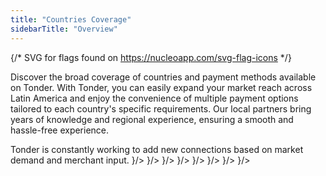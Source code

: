 ```yaml
---
title: "Countries Coverage"
sidebarTitle: "Overview"
---
```


{/* SVG for flags found on https://nucleoapp.com/svg-flag-icons */}

Discover the broad coverage of countries and payment methods available on Tonder. With Tonder, you can easily expand your market reach across Latin America and enjoy the convenience of multiple payment options tailored to each country's specific requirements. Our local partners bring years of knowledge and regional experience, ensuring a smooth and hassle-free experience.

<Tip>
Tonder is constantly working to add new connections based on market demand and merchant input.
</Tip>

<CardGroup cols={3}>
  <Card title="Brazil" href="/docs/introduction/coverage/brazil" icon={
    <svg xmlns="http://www.w3.org/2000/svg" width="36" height="36" viewBox="0 0 32 32"><rect x="1" y="4" width="30" height="24" rx="4" ry="4" fill="#459a45"></rect><path d="M27,4H5c-2.209,0-4,1.791-4,4V24c0,2.209,1.791,4,4,4H27c2.209,0,4-1.791,4-4V8c0-2.209-1.791-4-4-4Zm3,20c0,1.654-1.346,3-3,3H5c-1.654,0-3-1.346-3-3V8c0-1.654,1.346-3,3-3H27c1.654,0,3,1.346,3,3V24Z" opacity=".15"></path><path d="M3.472,16l12.528,8,12.528-8-12.528-8L3.472,16Z" fill="#fedf00"></path><circle cx="16" cy="16" r="5" fill="#0a2172"></circle><path d="M14,14.5c-.997,0-1.958,.149-2.873,.409-.078,.35-.126,.71-.127,1.083,.944-.315,1.951-.493,2.999-.493,2.524,0,4.816,.996,6.519,2.608,.152-.326,.276-.666,.356-1.026-1.844-1.604-4.245-2.583-6.875-2.583Z" fill="#fff"></path><path d="M27,5H5c-1.657,0-3,1.343-3,3v1c0-1.657,1.343-3,3-3H27c1.657,0,3,1.343,3,3v-1c0-1.657-1.343-3-3-3Z" fill="#fff" opacity=".2"></path></svg>
  }/>
  <Card title="Colombia" href="/docs/introduction/coverage/colombia" icon={
    <svg xmlns="http://www.w3.org/2000/svg" width="36" height="36" viewBox="0 0 32 32"><path d="M1,24c0,2.209,1.791,4,4,4H27c2.209,0,4-1.791,4-4v-3H1v3Z" fill="#b92932"></path><path fill="#0f2c83" d="M1 15H31V22H1z"></path><path d="M27,4H5c-2.209,0-4,1.791-4,4v8H31V8c0-2.209-1.791-4-4-4Z" fill="#f8d047"></path><path d="M27,4H5c-2.209,0-4,1.791-4,4V24c0,2.209,1.791,4,4,4H27c2.209,0,4-1.791,4-4V8c0-2.209-1.791-4-4-4Zm3,20c0,1.654-1.346,3-3,3H5c-1.654,0-3-1.346-3-3V8c0-1.654,1.346-3,3-3H27c1.654,0,3,1.346,3,3V24Z" opacity=".15"></path><path d="M27,5H5c-1.657,0-3,1.343-3,3v1c0-1.657,1.343-3,3-3H27c1.657,0,3,1.343,3,3v-1c0-1.657-1.343-3-3-3Z" fill="#fff" opacity=".2"></path></svg>
  }/>
  <Card title="Costa Rica" href="/docs/introduction/coverage/costa-rica" icon={
    <svg xmlns="http://www.w3.org/2000/svg" width="32" height="32" viewBox="0 0 32 32"><path d="M5,4H27c2.208,0,4,1.792,4,4v1H1v-1c0-2.208,1.792-4,4-4Z" fill="#030a85"></path><path d="M5,23H27c2.208,0,4,1.792,4,4v1H1v-1c0-2.208,1.792-4,4-4Z" transform="rotate(180 16 25.5)" fill="#030a85"></path><path fill="#fff" d="M1 8H31V13H1z"></path><path fill="#fff" d="M1 19H31V24H1z"></path><path fill="#c93927" d="M1 12H31V20H1z"></path><path d="M27,4H5c-2.209,0-4,1.791-4,4V24c0,2.209,1.791,4,4,4H27c2.209,0,4-1.791,4-4V8c0-2.209-1.791-4-4-4Zm3,20c0,1.654-1.346,3-3,3H5c-1.654,0-3-1.346-3-3V8c0-1.654,1.346-3,3-3H27c1.654,0,3,1.346,3,3V24Z" opacity=".15"></path><path d="M27,5H5c-1.657,0-3,1.343-3,3v1c0-1.657,1.343-3,3-3H27c1.657,0,3,1.343,3,3v-1c0-1.657-1.343-3-3-3Z" fill="#fff" opacity=".2"></path></svg>
  }/>
  <Card title="Ecuador" href="/docs/introduction/coverage/ecuador" icon={
    <svg xmlns="http://www.w3.org/2000/svg" width="32" height="32" viewBox="0 0 32 32"><path d="M1,24c0,2.209,1.791,4,4,4H27c2.209,0,4-1.791,4-4v-3H1v3Z" fill="#da352e"></path><path fill="#1f4c9e" d="M1 15H31V22H1z"></path><path d="M27,4H5c-2.209,0-4,1.791-4,4v8H31V8c0-2.209-1.791-4-4-4Z" fill="#fadf4b"></path><path d="M27,4H5c-2.209,0-4,1.791-4,4V24c0,2.209,1.791,4,4,4H27c2.209,0,4-1.791,4-4V8c0-2.209-1.791-4-4-4Zm3,20c0,1.654-1.346,3-3,3H5c-1.654,0-3-1.346-3-3V8c0-1.654,1.346-3,3-3H27c1.654,0,3,1.346,3,3V24Z" opacity=".15"></path><path d="M12.032,11.93c-.005-.005-.01-.004-.012-.003-.012,.005-.037,.015-.05,.754-.007,.411-.01,.994-.007,1.687v.003s1.061,1.071,1.061,1.071h0s.391,.395,.391,.395l.183-.451,.034-.271h0s.379-1.151,.379-1.151v-.004s-1.757-1.8-1.98-2.03Z" fill="#fadf4b"></path><path d="M13.433,15.926l-1.519-1.535v-.021c-.003-.692,0-1.276,.007-1.691,.013-.772,.034-.781,.081-.799l.031-.012,.036,.027c.222,.229,1.98,2.03,1.98,2.03l.02,.02-.007,.027-.381,1.158-.035,.275-.212,.521Zm-.359-.504l.324,.327,.152-.375,.033-.265,.374-1.135c-.188-.192-1.572-1.61-1.91-1.957-.008,.081-.019,.261-.026,.665-.007,.41-.009,.987-.007,1.668l1.061,1.071Z"></path><path d="M11.869,20.426l-.119-.144-.712,.679-.002,.002-.004,.062,.006,.005s0,.002,0,.002c-.011,.006-.099,.049-.193,.056h-.005s-.001,.005-.001,.005c0,.003-.094,.295-.201,.384l.008,.011c.131-.089,.339-.167,.387-.172h.006s0-.007,0-.007c.003-.077,.016-.175,.065-.205l.011-.002h0s.049,0,.049,0l.701-.672,.005-.004Z" fill="#b4bbc0"></path><path d="M12.23,22.212l-.002,.002-.004,.062,.006,.006s0,.002-.001,.002c-.011,.005-.096,.048-.189,.055h0s0,0,0,0c0,0-.002,0-.003,0h-.005s-.001,.005-.001,.005c0,.003-.094,.295-.201,.384l.008,.011c.131-.089,.339-.167,.387-.172h.006s0-.007,0-.007c.002-.077,.016-.175,.065-.205l.012-.003h.048l1.298-1.261-.119-.144-1.305,1.264Z" fill="#b4bbc0"></path><path d="M12.005,11.428c-.003-.005-.009-.011-.016-.018l-.011-.009,.002,.014c.017,.104,.005,.206-.034,.295-.013,.028-.028,.055-.046,.08l-.003-.002s-.005-.003-.005-.003c-.002-.005-.057-.124-.063-.251v-.003s-.003-.001-.003-.001c-.003-.001-.35-.126-.454-.266l-.009,.006c.099,.161,.192,.431,.198,.502v.004s.005,0,.005,0c.092,.005,.21,.024,.245,.09l.002,.011h.002c-.12,.092-.28,.11-.43,.048l-.005,.009,.003,.002s.003,.002,.005,.004c.013,.009,.027,.017,.041,.026,.092,.053,.191,.081,.284,.081,.046,0,.091-.007,.133-.021,.094-.031,.168-.096,.206-.183,.054-.121,.036-.276-.047-.415h0Z" fill="#b4bbc0"></path><path d="M11.175,13.512c.005-.025,0-.046-.013-.06-.01-.01-.024-.015-.041-.015h0c-.007,0-.014,.001-.022,.003,.014-.018,.021-.031,.021-.038h0s-.006-.016-.006-.016c.06-.068,.157-.187,.15-.249-.002-.013-.007-.022-.017-.029-.053-.035-.201,.083-.264,.138l-.024-.01h-.001c-.007,0-.017,.007-.033,.02-.029-.06-.09-.203-.104-.359v-.003s-.004-.001-.004-.001c-.005-.002-.546-.167-.715-.374l-.008,.006c.162,.239,.324,.646,.338,.753v.004s.005,0,.005,0l.002,.002,.002-.002c.128,0,.294,.019,.365,.101-.007,.01-.015,.023-.015,.03-.002,.012,.001,.026,.008,.043-.021,.021-.085,.08-.166,.094-.099,.018-.192-.093-.193-.094v-.002s-.009,0-.009,0v.004c-.013,.039-.019,.08-.019,.122,0,.218,.169,.396,.377,.396,.051,0,.101-.01,.147-.031l.007-.003-.01-.01h-.001s-.094-.057-.103-.17c-.006-.077,.046-.148,.079-.186,.009,.007,.026,.017,.036,.017h.002s.015-.009,.015-.009c-.006,.026-.002,.049,.012,.064,.013,.013,.034,.018,.058,.013,.008,.038,.029,.075,.058,.105,.039,.04,.089,.062,.136,.062h0c.033,0,.062-.012,.083-.034,.052-.054,.039-.155-.03-.224-.029-.03-.066-.05-.103-.058Z" fill="#b4bbc0"></path><path d="M17.852,21.113c-.017-.195-.678-1.092-.706-1.13l-.002-.002h-.003s-.398-.051-.609-.057c-.077-.002-.11,.002-.124,.007-.008-.063-.016-.12-.023-.168v-.009s-.001,0-.001,0c-.014-.103-.024-.165-.024-.165l-.002-.012-.348,.266-.348-.266-.002,.012s-.009,.062-.024,.165h0s-.001,.009-.001,.009c-.007,.048-.015,.105-.023,.168-.015-.005-.047-.009-.124-.007-.211,.006-.605,.056-.609,.057h-.003s-.002,.003-.002,.003c-.028,.038-.69,.935-.706,1.13-.009,.108-.011,.196,.049,.252,.042,.04,.111,.059,.212,.059,.053,0,.115-.005,.186-.016,.002,0,.194-.037,.366-.054-.045,.206-.095,.492-.114,.596-.004,.015-.007,.028-.007,.041h0c-.001,.023,.006,.042,.02,.056,.021,.021,.059,.032,.115,.032,.01,0,.021,0,.033-.001,.176-.011,.3-.042,.391-.065h.004c-.006,.139-.013,.312-.023,.432,0,0,0,.002,0,.003-.001,.016-.003,.03-.004,.045,0,.006,.001,.012,.003,.018,.019,.086,.119,.12,.197,.12,.011,0,.021,0,.03-.002,.131-.017,.366-.168,.383-.179,.017,.011,.253,.163,.383,.179,.009,.001,.02,.002,.03,.002,.078,0,.178-.034,.197-.12,.001-.006,.002-.012,.003-.019-.001-.014-.003-.028-.004-.045,0,0,0-.002,0-.003-.01-.122-.018-.303-.023-.432h.004c.091,.024,.215,.056,.391,.066,.012,0,.022,.001,.033,.001,.056,0,.094-.01,.115-.032,.014-.014,.021-.033,.02-.056h0s0,0,0,0c0,0,0,0,0,0,0,0,0,0,0,0,0-.012-.003-.026-.007-.04-.018-.104-.069-.39-.114-.596,.172,.016,.364,.053,.367,.054,.071,.011,.133,.016,.186,.016,.101,0,.17-.019,.212-.059,.06-.057,.058-.144,.049-.252Z" fill="#fadf4b"></path><path d="M16.423,22.68c-.013,0-.024,0-.036-.001-.12-.016-.308-.126-.378-.17-.07,.044-.258,.155-.377,.17-.112,.011-.254-.034-.282-.157-.002-.007-.003-.016-.003-.024l.005-.065c.008-.102,.015-.24,.019-.356-.088,.021-.197,.043-.34,.052-.097,.004-.15-.01-.186-.045-.024-.022-.037-.056-.035-.092,0-.015,.003-.033,.009-.053,.019-.107,.059-.335,.099-.525-.149,.018-.292,.045-.293,.045-.236,.036-.366,.017-.443-.055-.077-.072-.075-.176-.064-.293,.019-.215,.688-1.117,.716-1.155l.012-.016,.022-.006c.046-.006,.414-.052,.619-.057,.036-.001,.063,0,.083,0,.006-.043,.011-.083,.017-.118,.016-.113,.025-.175,.025-.175l.002-.013,.014-.081,.383,.293,.387-.295,.011,.086c0,.01,.01,.072,.025,.176,.006,.042,.012,.083,.018,.127,.021,0,.048,0,.083,0,.205,.005,.572,.051,.613,.056l.02,.003,.016,.016c.031,.042,.7,.944,.719,1.159h0c.01,.118,.012,.221-.064,.293-.077,.073-.213,.09-.44,.056-.003,0-.147-.028-.296-.045,.04,.193,.082,.428,.099,.523,.006,.02,.009,.039,.009,.056,.002,.037-.011,.069-.036,.093-.034,.034-.095,.044-.184,.044-.145-.009-.255-.031-.341-.052,.006,.15,.012,.271,.019,.354l.005,.058c0,.018-.001,.026-.004,.035-.024,.108-.141,.157-.245,.157Zm-.414-.291l.027,.018c.066,.043,.26,.159,.362,.172,.043,.008,.156-.01,.172-.079l-.003-.052c-.008-.097-.016-.243-.022-.434l-.002-.065,.063,.014c.097,.024,.218,.055,.388,.065,.01,0,.02,0,.03,0,.058,0,.075-.013,.079-.017,.003-.002,.006-.006,.006-.018,0-.01-.002-.019-.005-.028l-.002-.013c-.019-.106-.069-.386-.112-.587l-.015-.067,.068,.006c.174,.017,.37,.054,.372,.054,.18,.025,.303,.017,.354-.031,.04-.038,.042-.101,.033-.211h0c-.012-.141-.46-.785-.686-1.09-.083-.01-.405-.048-.586-.054-.082-.001-.102,.003-.105,.004l-.058,.021-.008-.061c-.009-.063-.017-.12-.023-.168-.005-.04-.01-.074-.014-.101l-.311,.238-.311-.238c-.004,.025-.008,.057-.014,.092-.008,.058-.016,.114-.023,.177l-.008,.062-.058-.021s-.021-.006-.106-.004c-.182,.005-.505,.044-.586,.054-.227,.306-.673,.949-.686,1.09-.009,.11-.007,.174,.033,.211,.052,.048,.168,.058,.357,.03,0,0,.191-.037,.369-.054l.068-.006-.015,.067c-.043,.199-.091,.469-.111,.584l-.003,.016c-.003,.011-.005,.02-.005,.027,0,.014,.003,.018,.005,.019,.006,.006,.024,.018,.08,.018,.01,0,.02,0,.031,0,.168-.01,.29-.041,.378-.063l.065-.017,.004,.065c-.005,.129-.013,.31-.022,.435l-.005,.049c.017,.072,.124,.088,.174,.082,.102-.013,.295-.128,.361-.172l.027-.018Zm.559,.058s0,.005,0,.007v-.007Z"></path><path d="M21.346,10.232c-1.052-.512-3.584-1.952-4.325-.678-.452,.51-1.269,.051-1.807,.401-.69-1.305-2.168-1.064-3.577-.341-1.083,.662-1.609,.681-.448,.639-.134,.18,.316,.041,.539,.001-.16,.211,.223,.131,.534,.037-.27,.256,.287,.164,.469,.073-.258,.233,.101,.128,.33,.058-.273,.296,.1,.29,.401,.074-.264,.3,.037,.276,.273,.167-.237,.281,.029,.315,.265,.182-.189,.242,0,.319,.219,.221-.119,.261,.12,.256,.262,.098-.021,.383,.148,.207,.296,0-.059,.276,.081,.444,.26,.164,.01,.144-.044,.261,.082,.24-.207,.289-.961,1.758-.526,1.354,.126-.012,.242-.151,.431-.297-.028,.093,.034,.042,.084,.005-.091,.514,.321-.408,.25,.014-.02,.048-.023,.134,.055,.173-.023-.109,.156-.201,.191-.341,.023,.191,.103-.163,.276,.035,.008-.007,.049,0,.035-.017,.032-.007,.04,.046,.05,.075,.044-.043,.023-.128,.01-.16-.372-.558,.924-.927,.035,.101,.498-.429,.254,.546,.454,.172,.055,.04-.008-.211-.019-.253,.167,.056,.233,.115,.294,.226,.17-.281-.416-.315-.288-.668l.008,.023,.002-.004c.088,.178,.225-.304,.202-.299,.008,.009,.022,.035,.029,.051,.019-.051,.091-.169,.101-.267l.007,.004c.001-.023,.003-.06,.005-.135,.135,.229,.302,.163,.259-.105,.165,.207,.332,.242,.287-.056,.161,.186,.376,.182,.273-.078,.213,.106,.407,.037,.226-.213,.238,.146,.5,.114,.264-.176,.25,.127,.536,.16,.285-.151,.285,.223,.663,.251,.411-.039,.182,.049,.531,.163,.368-.016,.163,.07,.704,.119,.418-.107,.273,.103,.671,.186,.467-.034,.334,.114,.69,.164,.294-.11,.312,.165,.838,.235,.353-.018,.341,.14,.479,.048,.114-.115,.265,.077,.643,.219,.519,.09Z" fill="#3f2921"></path><path d="M19.988,11.93c.005-.005,.01-.004,.012-.003,.012,.005,.037,.015,.05,.754,.007,.411,.01,.994,.007,1.687v.003s-1.061,1.071-1.061,1.071h0s-.391,.395-.391,.395l-.183-.451-.034-.271h0s-.379-1.151-.379-1.151v-.004s1.757-1.8,1.98-2.03Z" fill="#fadf4b"></path><path d="M18.586,15.926l-.214-.533-.035-.271-.386-1.17,.02-.026s1.758-1.8,1.98-2.03h0c.018-.021,.046-.024,.07-.013,.041,.017,.063,.026,.077,.798,.008,.415,.01,.999,.007,1.688v.021l-.014,.018-1.506,1.52Zm-.116-.552l.152,.375,1.384-1.398c.002-.684,0-1.259-.007-1.668-.007-.404-.018-.584-.027-.665-.337,.346-1.721,1.764-1.909,1.957l.371,1.126,.036,.274Z"></path><path d="M20.151,20.426l.119-.144,.712,.679,.002,.002,.004,.062-.006,.005s0,.002,0,.002c.011,.006,.099,.049,.193,.056h.005s.001,.005,.001,.005c0,.003,.094,.295,.201,.384l-.008,.011c-.131-.089-.339-.167-.387-.172h-.006s0-.007,0-.007c-.003-.077-.016-.175-.065-.205l-.011-.002h0s-.049,0-.049,0l-.701-.672-.005-.004Z" fill="#b4bbc0"></path><path d="M19.789,22.212l.002,.002,.004,.062-.006,.006s0,.002,.001,.002c.011,.005,.096,.048,.189,.055h0s0,0,0,0c0,0,.002,0,.003,0h.005s.001,.005,.001,.005c0,.003,.094,.295,.201,.384l-.008,.011c-.131-.089-.339-.167-.387-.172h-.006s0-.007,0-.007c-.002-.077-.016-.175-.065-.205l-.012-.003h-.048l-1.298-1.261,.119-.144,1.305,1.264Z" fill="#b4bbc0"></path><path d="M20.015,11.428c.003-.005,.009-.011,.016-.018l.011-.009-.002,.014c-.017,.104-.005,.206,.034,.295,.013,.028,.028,.055,.046,.08l.003-.002s.005-.003,.005-.003c.002-.005,.057-.124,.063-.251v-.003s.003-.001,.003-.001c.003-.001,.35-.126,.454-.266l.009,.006c-.099,.161-.192,.431-.198,.502v.004s-.005,0-.005,0c-.092,.005-.21,.024-.245,.09l-.002,.011h-.002c.12,.092,.28,.11,.43,.048l.005,.009-.003,.002s-.003,.002-.005,.004c-.013,.009-.027,.017-.041,.026-.092,.053-.191,.081-.284,.081-.046,0-.091-.007-.133-.021-.094-.031-.168-.096-.206-.183-.054-.121-.036-.276,.047-.415h0Z" fill="#b4bbc0"></path><path d="M20.845,13.512c-.005-.025,0-.046,.013-.06,.01-.01,.024-.015,.041-.015h0c.007,0,.014,.001,.022,.003-.014-.018-.021-.031-.021-.038h0s.006-.016,.006-.016c-.06-.068-.157-.187-.15-.249,.002-.013,.007-.022,.017-.029,.053-.035,.201,.083,.264,.138l.024-.01h.001c.007,0,.017,.007,.033,.02,.029-.06,.09-.203,.104-.359v-.003s.004-.001,.004-.001c.005-.002,.546-.167,.715-.374l.008,.006c-.162,.239-.324,.646-.338,.753v.004s-.005,0-.005,0l-.002,.002-.002-.002c-.128,0-.294,.019-.365,.101,.007,.01,.015,.023,.015,.03,.002,.012-.001,.026-.008,.043,.021,.021,.085,.08,.166,.094,.099,.018,.192-.093,.193-.094v-.002s.009,0,.009,0v.004c.013,.039,.019,.08,.019,.122,0,.218-.169,.396-.377,.396-.051,0-.101-.01-.147-.031l-.007-.003,.01-.01h.001s.094-.057,.103-.17c.006-.077-.046-.148-.079-.186-.009,.007-.026,.017-.036,.017h-.002s-.015-.009-.015-.009c.006,.026,.002,.049-.012,.064-.013,.013-.034,.018-.058,.013-.008,.038-.029,.075-.058,.105-.039,.04-.089,.062-.136,.062h0c-.033,0-.062-.012-.083-.034-.052-.054-.039-.155,.03-.224,.029-.03,.066-.05,.103-.058Z" fill="#b4bbc0"></path><path d="M27,5H5c-1.657,0-3,1.343-3,3v1c0-1.657,1.343-3,3-3H27c1.657,0,3,1.343,3,3v-1c0-1.657-1.343-3-3-3Z" fill="#fff" opacity=".2"></path><path d="M16.157,19.762c-.089,0-.18-.006-.27-.017h-.002s-.002,0-.002,0c.017,0-.013-.003-.013-.003l-.017-.002c-.657-.096-1.233-.454-1.666-1.035-.428-.575-.697-1.343-.778-2.219-.008-.082-.013-.368-.013-.682v-.003l-.002-.002c-.07-.071-1.777-1.804-2.078-2.116-.005-.005-.01-.004-.012-.003-.058,.024-.051,1.375-.035,3.433,.005,.634,.01,1.233,.01,1.678,0,.257,.051,.679,.193,1.095,.081,.237,.184,.448,.305,.626,.142,.209,.311,.375,.501,.493,.238,.148,.51,.222,.815,.222,.393,0,.839-.123,1.334-.369,.003-.001,.34-.125,.72-.32,.351-.18,.812-.459,1.015-.766l.007-.011h-.013Z" fill="#fadf4b"></path><path d="M13.093,21.278c-.313,0-.596-.077-.841-.229-.196-.122-.37-.292-.516-.508-.124-.182-.228-.397-.311-.638-.145-.422-.196-.851-.196-1.111,0-.414-.004-.962-.009-1.548v-.13c-.028-3.294-.009-3.45,.064-3.48l.032-.013,.036,.029c.238,.247,1.37,1.396,1.853,1.887l.238,.242,.002,.022c0,.307,.006,.598,.013,.681,.08,.867,.346,1.626,.768,2.194,.425,.571,.989,.922,1.633,1.016l.017,.002s.007,0,.012,.001c.094,.012,.182,.018,.269,.018h.104l-.056,.087c-.21,.318-.678,.602-1.034,.784-.389,.2-.727,.323-.729,.324-.492,.245-.949,.371-1.348,.371Zm-1.761-7.505c-.038,.356-.024,1.999-.013,3.34v.13c.006,.586,.01,1.134,.01,1.549,0,.253,.05,.669,.191,1.079,.08,.233,.181,.439,.299,.615,.138,.204,.301,.365,.485,.479,.53,.328,1.241,.276,2.101-.149,.009-.003,.343-.126,.719-.32,.32-.164,.733-.411,.949-.684-.059-.002-.117-.007-.175-.014l-.175-.027c-.62-.122-1.163-.478-1.577-1.034-.433-.583-.706-1.358-.788-2.245-.007-.083-.013-.369-.013-.669l-.211-.214c-.454-.461-1.482-1.505-1.802-1.834Z"></path><path d="M15.863,19.762c.089,0,.18-.006,.27-.017h.002s.002,0,.002,0c-.017,0,.013-.003,.013-.003l.017-.002c.657-.096,1.233-.454,1.666-1.035,.428-.575,.697-1.343,.778-2.219,.008-.082,.013-.368,.013-.682v-.003l.002-.002c.07-.071,1.777-1.804,2.078-2.116,.005-.005,.01-.004,.012-.003,.058,.024,.051,1.375,.035,3.433-.005,.634-.01,1.233-.01,1.678,0,.257-.051,.679-.193,1.095-.081,.237-.184,.448-.305,.626-.142,.209-.311,.375-.501,.493-.238,.148-.51,.222-.815,.222-.393,0-.839-.123-1.334-.369-.003-.001-.34-.125-.72-.32-.351-.18-.812-.459-1.015-.766l-.007-.011h.013Z" fill="#fadf4b"></path><path d="M18.927,21.278c-.399,0-.856-.125-1.356-.374h0s-.336-.123-.721-.321c-.356-.182-.824-.466-1.034-.783l-.057-.088h.104c.088,0,.176-.006,.263-.018h.005c.005,0,.009-.001,.013-.002l.017-.002c.643-.094,1.208-.445,1.632-1.016,.422-.569,.688-1.328,.768-2.194,.007-.078,.013-.356,.014-.678v-.021l.015-.018,.225-.229c.483-.491,1.615-1.64,1.854-1.888l.021-.021,.04,.004c.079,.032,.099,.187,.072,3.482v.13c-.005,.585-.01,1.134-.01,1.548,0,.261-.051,.69-.196,1.111-.083,.241-.187,.456-.311,.638-.146,.216-.32,.387-.516,.508-.245,.152-.528,.229-.841,.229Zm-2.98-1.467c.216,.273,.629,.52,.949,.684,.375,.193,.71,.316,.713,.317,.87,.43,1.578,.479,2.106,.152,.184-.114,.348-.275,.486-.479,.119-.176,.22-.382,.299-.615,.141-.41,.191-.826,.191-1.079,0-.415,.004-.963,.009-1.549v-.13c.012-1.41,.025-2.992-.012-3.34-.322,.331-1.349,1.373-1.802,1.834l-.211,.214c0,.323-.006,.589-.014,.669-.082,.885-.354,1.661-.787,2.244-.414,.557-.957,.912-1.577,1.034l-.178,.028c-.056,.007-.113,.011-.172,.014Zm4.795-6.093h-.001s0,0,.001,0Z"></path><ellipse cx="16" cy="16.116" rx="2.622" ry="3.63" fill="#b4bbc0"></ellipse><path d="M16,19.796c-1.474,0-2.672-1.65-2.672-3.68s1.199-3.68,2.672-3.68,2.672,1.651,2.672,3.68-1.199,3.68-2.672,3.68Zm0-7.26c-1.418,0-2.573,1.606-2.573,3.581s1.154,3.58,2.573,3.58,2.573-1.606,2.573-3.58-1.154-3.581-2.573-3.581Z"></path><path d="M16,12.937c-1.178,0-2.172,1.456-2.172,3.18s.995,3.18,2.172,3.18,2.172-1.456,2.172-3.18-.995-3.18-2.172-3.18Z" fill="#7bc1dd"></path><path d="M16,19.346c-1.205,0-2.222-1.479-2.222-3.229s1.018-3.23,2.222-3.23,2.222,1.479,2.222,3.23-1.018,3.229-2.222,3.229Zm0-6.36c-1.15,0-2.123,1.434-2.123,3.13s.972,3.13,2.123,3.13,2.123-1.434,2.123-3.13-.972-3.13-2.123-3.13Z"></path></svg>
  }/>
  <Card title="Guatemala" href="/docs/introduction/coverage/guatemala" icon={
    <svg xmlns="http://www.w3.org/2000/svg" width="32" height="32" viewBox="0 0 32 32"><path fill="#fff" d="M10 4H22V28H10z"></path><path d="M5,4h6V28H5c-2.208,0-4-1.792-4-4V8c0-2.208,1.792-4,4-4Z" fill="#5d97cc"></path><path d="M25,4h6V28h-6c-2.208,0-4-1.792-4-4V8c0-2.208,1.792-4,4-4Z" transform="rotate(180 26 16)" fill="#5d97cc"></path><path d="M27,4H5c-2.209,0-4,1.791-4,4V24c0,2.209,1.791,4,4,4H27c2.209,0,4-1.791,4-4V8c0-2.209-1.791-4-4-4Zm3,20c0,1.654-1.346,3-3,3H5c-1.654,0-3-1.346-3-3V8c0-1.654,1.346-3,3-3H27c1.654,0,3,1.346,3,3V24Z" opacity=".15"></path><path d="M16.356,19.947c-.036-.058-.096-.094-.149-.123-.352-.188-.702-.271-1.099-.336-.092-.016-.183-.103-.277-.148-.226-.11-.478-.152-.698-.264-.015-.007-.07-.04-.096-.072-.087-.103-.245-.135-.344-.231-.38-.365-.783-.702-.992-1.186-.254-.589-.57-1.197-.527-1.867,.028-.424-.034-.852,.068-1.255,.152-.598,.346-1.19,.702-1.685l-.06,.038c-.358,.495-.553,1.087-.704,1.686-.102,.403-.041,.832-.068,1.255-.043,.67,.273,1.278,.527,1.869,.209,.482,.614,.818,.992,1.186,.098,.094,.256,.125,.344,.231,.026,.029,.083,.065,.096,.072,.22,.112,.472,.155,.698,.262,.094,.047,.186,.132,.277,.148,.397,.065,.747,.15,1.099,.336,.055,.029,.113,.065,.149,.123l.062-.038" fill="#528132"></path><path d="M16.293,19.99l-.002-.003c-.037-.058-.096-.094-.148-.122-.377-.199-.751-.279-1.098-.336-.06-.01-.119-.049-.177-.087-.033-.022-.067-.044-.101-.061-.108-.051-.224-.088-.336-.125-.122-.039-.247-.08-.362-.138-.014-.008-.072-.043-.098-.073-.047-.057-.115-.092-.182-.127-.057-.03-.116-.06-.161-.104-.056-.054-.112-.108-.169-.162-.332-.315-.646-.614-.824-1.025-.032-.074-.064-.148-.097-.223-.23-.521-.468-1.061-.431-1.648,.01-.15,.009-.302,.007-.45-.002-.268-.005-.545,.062-.807,.138-.542,.329-1.167,.705-1.687l.061-.039,.005,.005c-.375,.521-.565,1.144-.702,1.685-.066,.26-.063,.537-.061,.805,.001,.147,.003,.3-.007,.45-.038,.587,.201,1.126,.431,1.647,.032,.073,.064,.146,.096,.218,.18,.417,.498,.718,.835,1.037,.052,.049,.104,.098,.156,.148,.046,.044,.105,.076,.163,.106,.066,.034,.134,.069,.181,.125,.025,.031,.08,.064,.095,.07,.113,.058,.237,.098,.356,.137,.114,.037,.231,.075,.341,.128,.036,.017,.072,.041,.106,.063,.056,.037,.114,.075,.17,.084,.407,.066,.75,.149,1.1,.336,.054,.03,.114,.066,.15,.125l.002,.003-.067,.042Zm-3.363-7.198l-.044,.028c-.374,.518-.565,1.142-.703,1.684-.066,.26-.063,.537-.061,.805,.001,.147,.003,.3-.007,.45-.037,.585,.2,1.124,.43,1.645,.033,.075,.065,.149,.097,.223,.178,.41,.491,.708,.823,1.022,.056,.054,.113,.107,.168,.162,.045,.042,.103,.073,.16,.103,.067,.035,.136,.071,.184,.128,.025,.029,.082,.063,.095,.071,.114,.058,.239,.099,.361,.138,.112,.036,.228,.073,.336,.125,.035,.017,.069,.04,.102,.062,.058,.038,.117,.076,.174,.086,.348,.057,.722,.137,1.101,.336,.052,.028,.111,.064,.148,.122l.056-.034c-.036-.056-.094-.091-.146-.119-.349-.187-.691-.269-1.097-.336-.058-.01-.117-.048-.173-.085-.035-.023-.07-.046-.105-.063-.11-.053-.227-.091-.34-.128-.12-.039-.244-.079-.357-.137-.017-.007-.072-.041-.098-.072-.046-.055-.113-.09-.179-.124-.058-.03-.118-.062-.165-.107-.052-.05-.104-.099-.156-.148-.337-.319-.656-.62-.837-1.039-.031-.072-.063-.145-.096-.218-.23-.522-.469-1.062-.432-1.65,.01-.15,.009-.302,.007-.45-.002-.268-.005-.545,.062-.807,.135-.536,.324-1.153,.691-1.671Z" fill="#528132"></path><path d="M12.646,19.086s.731-.234,1.325-.042c-.02,.195-.309,.264-.45,.265-.134,.001-.617-.047-.875-.224Z" fill="#528132"></path><path d="M12.068,17.879s.739,.207,1.13,.694c-.124,.152-.403,.051-.522-.026-.113-.073-.489-.378-.607-.668Z" fill="#528132"></path><path d="M11.428,17.13s.665,.009,1.073,.364c-.083,.172-.338,.146-.452,.105-.108-.039-.477-.23-.622-.469Z" fill="#528132"></path><path d="M11.408,16.412s.58,.131,.868,.52c-.107,.136-.325,.067-.416,.009-.086-.055-.372-.291-.452-.529Z" fill="#528132"></path><path d="M11.19,15.674s.58,.131,.868,.52c-.107,.136-.325,.067-.416,.009-.086-.055-.372-.291-.452-.529Z" fill="#528132"></path><path d="M11.408,14.86s.493,.332,.621,.799c-.149,.089-.327-.055-.391-.142-.061-.082-.241-.406-.23-.657Z" fill="#528132"></path><path d="M11.751,13.94s.347,.483,.304,.965c-.17,.031-.287-.165-.317-.269-.028-.098-.085-.465,.014-.696Z" fill="#528132"></path><path d="M11.991,13.101s.286,.48,.206,.927c-.163,.015-.256-.178-.276-.277-.018-.094-.042-.442,.07-.65Z" fill="#528132"></path><path d="M12.504,12.502s.154,.472-.008,.843c-.146-.019-.189-.205-.186-.295,.003-.085,.054-.39,.194-.548Z" fill="#528132"></path><path d="M13.171,19.752s.699-.488,1.387-.395c.04,.256-.244,.418-.393,.456-.141,.036-.666,.098-.994-.062Z" fill="#528132"></path><path d="M14.214,17.955s.66,.539,.759,1.227c-.235,.108-.469-.12-.546-.253-.073-.126-.277-.614-.212-.973Z" fill="#528132"></path><path d="M13.477,17.695s.552,.511,.602,1.121c-.213,.083-.406-.131-.468-.253-.058-.115-.211-.556-.134-.869Z" fill="#528132"></path><path d="M12.962,16.74s.313,.64,.148,1.197c-.216,0-.314-.255-.327-.383-.012-.121,.004-.563,.179-.814Z" fill="#528132"></path><path d="M12.678,15.974s.239,.564,.054,1.028c-.195-.013-.265-.236-.268-.346-.003-.104,.041-.479,.214-.682Z" fill="#528132"></path><path d="M12.756,15.052s-.015,.613-.375,.959c-.172-.092-.144-.325-.101-.426,.041-.096,.235-.42,.476-.532Z" fill="#528132"></path><path d="M12.986,14.241s-.238,.565-.7,.755c-.126-.149-.015-.355,.062-.434,.073-.074,.372-.304,.638-.321Z" fill="#528132"></path><path d="M13.132,13.565s-.252,.462-.651,.619c-.089-.121,.023-.29,.094-.354,.067-.061,.337-.25,.557-.264Z" fill="#528132"></path><path d="M13.601,12.654s-.332,.599-.851,.807c-.114-.155,.033-.374,.126-.458,.088-.08,.439-.327,.724-.348Z" fill="#528132"></path><path d="M15.644,19.947l.062,.038c.036-.058,.094-.094,.149-.123,.352-.186,.702-.271,1.099-.336,.092-.016,.183-.101,.277-.148,.226-.108,.478-.15,.698-.262,.013-.007,.07-.043,.096-.072,.087-.105,.245-.137,.344-.231,.378-.368,.783-.704,.992-1.186,.254-.592,.57-1.199,.527-1.869-.028-.424,.034-.852-.068-1.255-.152-.598-.346-1.19-.704-1.686l-.06-.038c.356,.495,.55,1.087,.702,1.685,.102,.403,.041,.832,.068,1.255,.043,.67-.273,1.278-.527,1.867-.209,.484-.612,.82-.992,1.186-.098,.096-.256,.128-.344,.231-.026,.031-.081,.065-.096,.072-.22,.112-.472,.155-.698,.264-.094,.045-.186,.132-.277,.148-.397,.065-.747,.148-1.099,.336-.053,.029-.113,.065-.149,.123" fill="#528132"></path><path d="M19.354,19.086s-.731-.234-1.325-.042c.02,.195,.309,.264,.45,.265,.134,.001,.617-.047,.875-.224Z" fill="#528132"></path><path d="M19.932,17.879s-.739,.207-1.13,.694c.124,.152,.403,.051,.522-.026,.113-.073,.489-.378,.607-.668Z" fill="#528132"></path><path d="M20.572,17.13s-.665,.009-1.073,.364c.083,.172,.338,.146,.452,.105,.108-.039,.477-.23,.622-.469Z" fill="#528132"></path><path d="M20.592,16.412s-.58,.131-.868,.52c.107,.136,.325,.067,.416,.009,.086-.055,.372-.291,.452-.529Z" fill="#528132"></path><path d="M20.81,15.674s-.58,.131-.868,.52c.107,.136,.325,.067,.416,.009,.086-.055,.372-.291,.452-.529Z" fill="#528132"></path><path d="M20.592,14.86s-.493,.332-.621,.799c.149,.089,.327-.055,.391-.142,.061-.082,.241-.406,.23-.657Z" fill="#528132"></path><path d="M20.249,13.94s-.347,.483-.304,.965c.17,.031,.287-.165,.317-.269,.028-.098,.085-.465-.014-.696Z" fill="#528132"></path><path d="M20.009,13.101s-.286,.48-.206,.927c.163,.015,.256-.178,.276-.277,.018-.094,.042-.442-.07-.65Z" fill="#528132"></path><path d="M19.496,12.502s-.154,.472,.008,.843c.146-.019,.189-.205,.186-.295-.003-.085-.054-.39-.194-.548Z" fill="#528132"></path><path d="M18.829,19.752s-.699-.488-1.387-.395c-.04,.256,.244,.418,.393,.456,.141,.036,.666,.098,.994-.062Z" fill="#528132"></path><path d="M17.786,17.955s-.66,.539-.759,1.227c.235,.108,.469-.12,.546-.253,.073-.126,.277-.614,.212-.973Z" fill="#528132"></path><path d="M18.523,17.695s-.552,.511-.602,1.121c.213,.083,.406-.131,.468-.253,.058-.115,.211-.556,.134-.869Z" fill="#528132"></path><path d="M19.038,16.74s-.313,.64-.148,1.197c.216,0,.314-.255,.327-.383,.012-.121-.004-.563-.179-.814Z" fill="#528132"></path><path d="M19.322,15.974s-.239,.564-.054,1.028c.195-.013,.265-.236,.268-.346,.003-.104-.041-.479-.214-.682Z" fill="#528132"></path><path d="M19.244,15.052s.015,.613,.375,.959c.172-.092,.144-.325,.101-.426-.041-.096-.235-.42-.476-.532Z" fill="#528132"></path><path d="M19.014,14.241s.238,.565,.7,.755c.126-.149,.015-.355-.062-.434-.073-.074-.372-.304-.638-.321Z" fill="#528132"></path><path d="M18.868,13.565s.252,.462,.651,.619c.089-.121-.023-.29-.094-.354-.067-.061-.337-.25-.557-.264Z" fill="#528132"></path><path d="M18.399,12.654s.332,.599,.851,.807c.114-.155-.033-.374-.126-.458-.088-.08-.439-.327-.724-.348Z" fill="#528132"></path><path d="M15.661,12.144s.057-.057,.113-.075c-.007-.128,.096-.24,.251-.224s.244,.221,.149,.368c0,0,.641,.402,1.204,1.005s1.254,1.615,1.043,2.951-1.657,3.191-1.955,3.988c0,0,.18-.939,.78-1.745,0,0-.956,1.238-1.672,1.331,1.19-.772,2.217-2.268,2.478-3.216,0,0-.309,.555-.544,.727,0,0,.443-.677,.539-1.131,0,0-.283,.69-.585,.845,.394-.494,.774-1.348,.583-2.251s-.793-1.344-1.063-1.417-.879-.087-1.139-.408-.041-.677-.041-.677c0,0,.018-.046-.025-.057-.042,0-.068-.006-.117-.014Z" fill="#528132"></path><path d="M16.897,13.202s-2.184,.034-2.358,.048-.295,.25-.274,.419,.066,.305,.23,.645,.568,1.176,.635,1.658c0,0-.3,.026-.459,.047s-.259,.204-.215,.463,.133,.337,.355,.368,2.607-.152,2.607-.152c0,0,.27-.186,.305-.512s-.131-.937-.326-1.314-.588-1.028-.588-1.028c0,0,.134-.026,.205-.152s.059-.32-.115-.488Z" fill="#f8f1b3"></path><path d="M27,5H5c-1.657,0-3,1.343-3,3v1c0-1.657,1.343-3,3-3H27c1.657,0,3,1.343,3,3v-1c0-1.657-1.343-3-3-3Z" fill="#fff" opacity=".2"></path></svg>
  }/>
  <Card title="Mexico" href="/docs/introduction/coverage/mexico" icon={
    <svg xmlns="http://www.w3.org/2000/svg" width="36" height="36" viewBox="0 0 32 32"><path fill="#fff" d="M10 4H22V28H10z"></path><path d="M5,4h6V28H5c-2.208,0-4-1.792-4-4V8c0-2.208,1.792-4,4-4Z" fill="#2c6748"></path><path d="M25,4h6V28h-6c-2.208,0-4-1.792-4-4V8c0-2.208,1.792-4,4-4Z" transform="rotate(180 26 16)" fill="#be2a2c"></path><path d="M27,4H5c-2.209,0-4,1.791-4,4V24c0,2.209,1.791,4,4,4H27c2.209,0,4-1.791,4-4V8c0-2.209-1.791-4-4-4Zm3,20c0,1.654-1.346,3-3,3H5c-1.654,0-3-1.346-3-3V8c0-1.654,1.346-3,3-3H27c1.654,0,3,1.346,3,3V24Z" opacity=".15"></path><path d="M27,5H5c-1.657,0-3,1.343-3,3v1c0-1.657,1.343-3,3-3H27c1.657,0,3,1.343,3,3v-1c0-1.657-1.343-3-3-3Z" fill="#fff" opacity=".2"></path><path fill="#bb3433" d="M17.875 19.221L17.874 19.221 17.875 19.221 17.875 19.221z"></path><path fill="#bb3433" d="M19.08 17.788L19.08 17.788 19.08 17.788 19.08 17.788z"></path><path fill="#bb3433" d="M15.938 18.943L15.938 18.944 15.938 18.944 15.938 18.943z"></path><path fill="#bb3433" d="M16.305 19.76L16.305 19.76 16.305 19.76 16.305 19.76z"></path><path fill="#854a29" d="M16.196 16.434L16.196 16.434 16.196 16.434 16.196 16.434z"></path><path d="M14.757,12.878h0s0,0,0,0Z" fill="#854a29"></path><path fill="#854a29" d="M15.137 12.715L15.137 12.715 15.137 12.715 15.137 12.715z"></path><path d="M18.701,18.611c-.462-.69-.74,.319-1.215,.252,.125-.81-.778-.5-1.196-.312l.165-.241c-.625,.291-1.368-.712-1.816,.028-.095-.205-.882-.689-1.201-.328,.025-1.017-1.723-.957-.807,.081,.63,.179,.975,.964,1.915,.554,.129,.53,1.025,.583,1.413,.297-.052,.161-.027,.622-.041,.715,.479,.384,.485-.223,.822-.414,.489-.25,2.275,.502,1.96-.631Z" fill="#3b8288"></path><path d="M14.624,17.264s.004,.003,.012,.007c-.007-.004-.011-.007-.012-.007h0Z" fill="#a27037"></path><path d="M18.215,13.019c.002-.497-3.62-1.554-2.526,.068-.258,.037-.691-.15-.712-.352,0,0,0,0,0,0,0,0,0,0,0,0,.015,.04-.11,.248-.151,.267-.006-.1-.03-.192-.03-.192v.004c-.125-.31-.028,.433-.249,.37,.076-.029,.006-.364-.052-.32,.037,.024-.047,.41-.121,.427,.045-.065-.042-.324-.062-.272,0,0,0,0,0,0,.063,.263-.45,.571-.376,.701-.336,.119-.481,.946,.12,.757-.256-.134-.135-.469,.172-.434-.014-.003,.043,.021,.027,.032,.079,.371,.485-.072,.645-.128-.169,.942-.602,1.836,.288,2.773-.295-.311-.349,.054-.016,.163-.201,.01-.431,.205-.085,.313-.071,.072-.345-.137-.195,.009-.003-.001-.006-.003-.009-.004,0,0,.002,.002,.006,.005-.572-.025-.025,.2,.214,.222-.194,.305,.482,.023,.548,.016,0,0,0,0,0,0,.133,.335,.238,.032,.208-.217,.095,.109,.19,.217,.287,.324h0s0,0,0,0h0c.152,.041,.318,.718,.432,.365,.004-.014,.006-.028,.008-.042,.226,.254,.334,.35,.235-.053,.123,.202,.233,.26,.201-.004,.186,.195,.137-.07,.118-.206,.179,.711,1.985,.561,1.799,.083-.312-.304-2.294-1.415-1.782-2.109,.194,.099,1.156,1.304,.738,.599-.371-.965,.316,0,.418,.358,.23,.415-.128-.724-.204-.764,.635,.793,.576,1.491,.375,.027,.025,.048,.066,.086,.116,.105-.037-.074-.08-.103-.104-.114,.039,.009,.087,.068,.107,.115-.001,0-.002,0-.003-.001,.339,1.803,.462,1.494,.249-.132,.512,2.02,.44,2.008,.384-.037,.367,.526,.103,1.624,.26,2.125,.274-.584,.176-2.301,.355-2.761-.337-.32-1.113-2.012-1.631-2.085Zm-2.889,4.239s0-.001,0-.002h.002s-.001,.001-.002,.002Z" fill="#a27037"></path><path d="M14.715,16.587c.079-.641-.499-.553-.914-.554-.811-.68,1.523-1.254,.432-1.993h.004s-.008-.002-.007-.002l.007,.002s-.023-.023-.022-.023c-.094,.015-.235,.019-.282,.136,0,0,.003,.002,.006,.005l-.126,.148c0,.006,.21,.147,.201,.157,.008-.002,.019,.009,.025,.013,.11,.347-.585,.486-.724,.802-.445,.914,.373,1.211,1.023,1.217-.875,.946-.794,.138-1.382-.416,.083-.354,.237-.801-.251-.948,.003-.079-.13-.161-.165-.041,.033-.034-.086-.136-.135-.069-.19-.243-.413,.369-.078,.307,.008,.075,.133,.04,.152,.023-.003,.095,.142,.085,.161,.025,.33,.191-.146,.548,.001,.847,.195,.36,.548,.505,.559,.978,.29,.474,1.476-.153,1.506-.487,.005-.039,.007-.081,.01-.123h0Zm-.254-1.951s.004,.004,.005,.005h0s-.004-.003-.006-.005h0Zm-.572,.62s0,0,0,0c0,0,0,0,0,0h0Z" fill="#a9ac78"></path><path d="M13.746,13.936c.005,.021-.459,.125-.392-.081,.088,.028,.498-.271,.332-.237-.458,.313-.307-.073-.156-.339,.045,.015,.052,.236,.028,.25,.133-.089,.077-.573-.109-.321-.182-.073-.67,.401-.397,.595-.096,.419,.233,.596,.585,.507l.002-.006h.031c-.052-.007,.077-.344,.076-.367Z" fill="#a9ac78"></path></svg>
  }/>
  <Card title="Panama" href="/docs/introduction/coverage/panama" icon={
    <svg xmlns="http://www.w3.org/2000/svg" width="32" height="32" viewBox="0 0 32 32"><path d="M5,4c-2.209,0-4,1.791-4,4v8h15V4H5Z" fill="#fff"></path><path d="M31,8c0-2.209-1.791-4-4-4h-11v12h15V8Z" fill="#c92d25"></path><path d="M5,28c-2.209,0-4-1.791-4-4v-8h15v12H5Z" fill="#081d53"></path><path d="M31,24c0,2.209-1.791,4-4,4h-11v-12h15v8Z" fill="#fff"></path><path d="M27,4H5c-2.209,0-4,1.791-4,4V24c0,2.209,1.791,4,4,4H27c2.209,0,4-1.791,4-4V8c0-2.209-1.791-4-4-4Zm3,20c0,1.654-1.346,3-3,3H5c-1.654,0-3-1.346-3-3V8c0-1.654,1.346-3,3-3H27c1.654,0,3,1.346,3,3V24Z" opacity=".15"></path><path d="M27,5H5c-1.657,0-3,1.343-3,3v1c0-1.657,1.343-3,3-3H27c1.657,0,3,1.343,3,3v-1c0-1.657-1.343-3-3-3Z" fill="#fff" opacity=".2"></path><path fill="#081d53" d="M8.812 6.671L7.986 9.214 5.312 9.214 7.476 10.786 6.649 13.329 8.812 11.757 10.976 13.329 10.149 10.786 12.312 9.214 9.639 9.214 8.812 6.671z"></path><path fill="#c92d25" d="M22.937 17.984L22.111 20.527 19.437 20.527 21.601 22.098 20.774 24.641 22.937 23.07 25.101 24.641 24.274 22.098 26.437 20.527 23.764 20.527 22.937 17.984z"></path></svg>
  }/>
  <Card title="Peru" href="/docs/introduction/coverage/peru" icon={
    <svg xmlns="http://www.w3.org/2000/svg" width="32" height="32" viewBox="0 0 32 32"><path fill="#fff" d="M10 4H22V28H10z"></path><path d="M5,4h6V28H5c-2.208,0-4-1.792-4-4V8c0-2.208,1.792-4,4-4Z" fill="#c82c2b"></path><path d="M25,4h6V28h-6c-2.208,0-4-1.792-4-4V8c0-2.208,1.792-4,4-4Z" transform="rotate(180 26 16)" fill="#c82c2b"></path><path d="M27,4H5c-2.209,0-4,1.791-4,4V24c0,2.209,1.791,4,4,4H27c2.209,0,4-1.791,4-4V8c0-2.209-1.791-4-4-4Zm3,20c0,1.654-1.346,3-3,3H5c-1.654,0-3-1.346-3-3V8c0-1.654,1.346-3,3-3H27c1.654,0,3,1.346,3,3V24Z" opacity=".15"></path><path d="M27,5H5c-1.657,0-3,1.343-3,3v1c0-1.657,1.343-3,3-3H27c1.657,0,3,1.343,3,3v-1c0-1.657-1.343-3-3-3Z" fill="#fff" opacity=".2"></path></svg>
  }/>
</CardGroup>